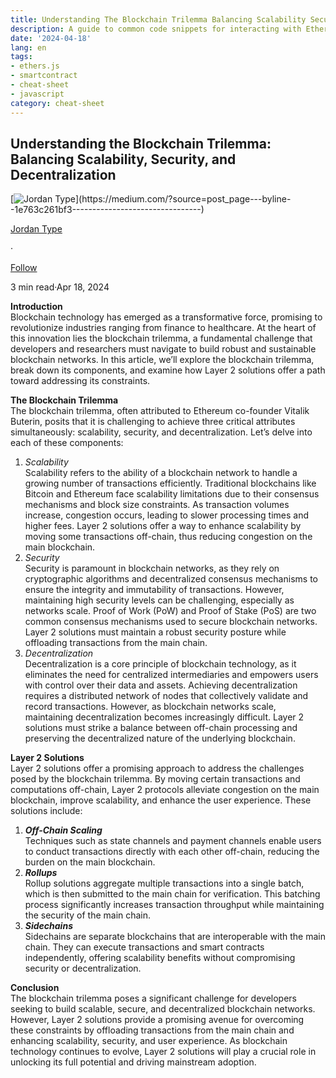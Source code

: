 ```yaml
---
title: Understanding The Blockchain Trilemma Balancing Scalability Security And Decentralization
description: A guide to common code snippets for interacting with Ethereum smart contracts using Understanding The Blockchain Tril...
date: '2024-04-18'
lang: en
tags:
- ethers.js
- smartcontract
- cheat-sheet
- javascript
category: cheat-sheet
---
```



## Understanding the Blockchain Trilemma: Balancing Scalability, Security, and Decentralization

[![Jordan Type](https://miro.medium.com/v2/resize:fill:88:88/0*-BxK6NvbOEXZ038-.)](https://medium.com/?source=post_page---byline--1e763c261bf3--------------------------------)

[Jordan Type](https://medium.com/?source=post_page---byline--1e763c261bf3--------------------------------)

·

[Follow](https://medium.com/m/signin?actionUrl=https%3A%2F%2Fmedium.com%2F_%2Fsubscribe%2Fuser%2Fc405a7ae1c25&operation=register&redirect=https%3A%2F%2Fjordanmuthemba.medium.com%2Funderstanding-the-blockchain-trilemma-balancing-scalability-security-and-decentralization-1e763c261bf3&user=Jordan+Type&userId=c405a7ae1c25&source=post_page-c405a7ae1c25--byline--1e763c261bf3---------------------post_header-----------)

3 min read·Apr 18, 2024

**Introduction**  
Blockchain technology has emerged as a transformative force, promising to revolutionize industries ranging from finance to healthcare. At the heart of this innovation lies the blockchain trilemma, a fundamental challenge that developers and researchers must navigate to build robust and sustainable blockchain networks. In this article, we’ll explore the blockchain trilemma, break down its components, and examine how Layer 2 solutions offer a path toward addressing its constraints.

**The Blockchain Trilemma**  
The blockchain trilemma, often attributed to Ethereum co-founder Vitalik Buterin, posits that it is challenging to achieve three critical attributes simultaneously: scalability, security, and decentralization. Let’s delve into each of these components:

1.  _Scalability_  
    Scalability refers to the ability of a blockchain network to handle a growing number of transactions efficiently. Traditional blockchains like Bitcoin and Ethereum face scalability limitations due to their consensus mechanisms and block size constraints. As transaction volumes increase, congestion occurs, leading to slower processing times and higher fees. Layer 2 solutions offer a way to enhance scalability by moving some transactions off-chain, thus reducing congestion on the main blockchain.
2.  _Security_  
    Security is paramount in blockchain networks, as they rely on cryptographic algorithms and decentralized consensus mechanisms to ensure the integrity and immutability of transactions. However, maintaining high security levels can be challenging, especially as networks scale. Proof of Work (PoW) and Proof of Stake (PoS) are two common consensus mechanisms used to secure blockchain networks. Layer 2 solutions must maintain a robust security posture while offloading transactions from the main chain.
3.  _Decentralization_  
    Decentralization is a core principle of blockchain technology, as it eliminates the need for centralized intermediaries and empowers users with control over their data and assets. Achieving decentralization requires a distributed network of nodes that collectively validate and record transactions. However, as blockchain networks scale, maintaining decentralization becomes increasingly difficult. Layer 2 solutions must strike a balance between off-chain processing and preserving the decentralized nature of the underlying blockchain.

**Layer 2 Solutions**  
Layer 2 solutions offer a promising approach to address the challenges posed by the blockchain trilemma. By moving certain transactions and computations off-chain, Layer 2 protocols alleviate congestion on the main blockchain, improve scalability, and enhance the user experience. These solutions include:

1.  **_Off-Chain Scaling_**  
    Techniques such as state channels and payment channels enable users to conduct transactions directly with each other off-chain, reducing the burden on the main blockchain.
2.  **_Rollups_**  
    Rollup solutions aggregate multiple transactions into a single batch, which is then submitted to the main chain for verification. This batching process significantly increases transaction throughput while maintaining the security of the main chain.
3.  **_Sidechains_**  
    Sidechains are separate blockchains that are interoperable with the main chain. They can execute transactions and smart contracts independently, offering scalability benefits without compromising security or decentralization.

**Conclusion**  
The blockchain trilemma poses a significant challenge for developers seeking to build scalable, secure, and decentralized blockchain networks. However, Layer 2 solutions provide a promising avenue for overcoming these constraints by offloading transactions from the main chain and enhancing scalability, security, and user experience. As blockchain technology continues to evolve, Layer 2 solutions will play a crucial role in unlocking its full potential and driving mainstream adoption.
